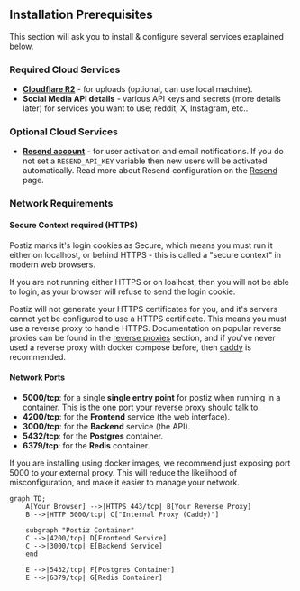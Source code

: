 ## Installation Prerequisites

This section will ask you to install & configure several services exaplained below.

### Required Cloud Services

- **[Cloudflare R2](https://cloudflare.com)** - for uploads (optional, can use local machine).
- **Social Media API details** - various API keys and secrets (more details later) for services you want to use; reddit, X, Instagram, etc..

### Optional Cloud Services

- **[Resend account](https://resend.com)** - for user activation and email notifications. If you do not set a `RESEND_API_KEY` variable then new users will be activated automatically. Read more about Resend configuration on the [Resend](/configuration/emails) page.

### Network Requirements

#### Secure Context required (HTTPS)

Postiz marks it's login cookies as Secure, which means you must run it either on localhost, or behind HTTPS -  this is called a "secure context" in modern web browsers.

If you are not running either HTTPS or on loalhost, then you will not be able to login, as your browser will refuse to send the login cookie.

Postiz will not generate your HTTPS certificates for you, and it's servers cannot yet be configured to use a HTTPS certificate. This means you must use a reverse proxy to handle HTTPS. Documentation on popular reverse proxies can be found in the [reverse proxies](/reverse-proxies/) section, and if you've never used a reverse proxy with docker compose before, then [caddy](/reverse-proxies/caddy/) is recommended.

#### Network Ports

- **5000/tcp**: for a single **single entry point** for postiz when running in a container. This is the one port your reverse proxy should talk to.
- **4200/tcp**: for the **Frontend** service (the web interface). 
- **3000/tcp**: for the **Backend** service (the API).
- **5432/tcp**: for the **Postgres** container.
- **6379/tcp**: for the **Redis** container.

If you are installing using docker images, we recommend just exposing port 5000 to your external proxy. This will reduce the likelihood of misconfiguration, and make it easier to manage your network.

```mermaid
graph TD;
	A[Your Browser] -->|HTTPS 443/tcp| B[Your Reverse Proxy]
	B -->|HTTP 5000/tcp| C["Internal Proxy (Caddy)"]

	subgraph "Postiz Container"
	C -->|4200/tcp| D[Frontend Service]
	C -->|3000/tcp| E[Backend Service]
	end

	E -->|5432/tcp| F[Postgres Container]
	E -->|6379/tcp| G[Redis Container]
```
